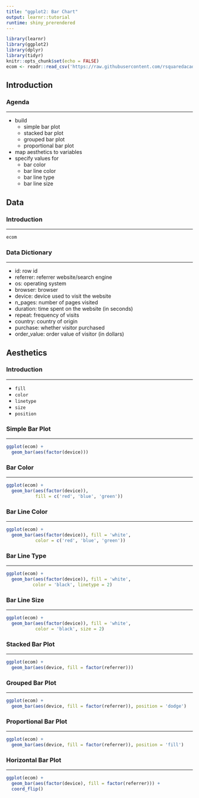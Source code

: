 ```yaml
---
title: "ggplot2: Bar Chart"
output: learnr::tutorial
runtime: shiny_prerendered
---
```


```r
library(learnr)
library(ggplot2)
library(dplyr)
library(tidyr)
knitr::opts_chunk$set(echo = FALSE)
ecom <- readr::read_csv('https://raw.githubusercontent.com/rsquaredacademy/datasets/master/web.csv')
```

## Introduction

### Agenda

<hr>

- build 
    - simple bar plot
    - stacked bar plot
    - grouped bar plot
    - proportional bar plot
- map aesthetics to variables
- specify values for 
    - bar color
    - bar line color
    - bar line type
    - bar line size



## Data

### Introduction

<hr>

```r
ecom
```

### Data Dictionary

<hr>

- id: row id
- referrer: referrer website/search engine
- os: operating system
- browser: browser
- device: device used to visit the website
- n_pages: number of pages visited
- duration: time spent on the website (in seconds)
- repeat: frequency of visits
- country: country of origin
- purchase: whether visitor purchased
- order_value: order value of visitor (in dollars)

## Aesthetics

### Introduction

<hr>

- `fill`
- `color`
- `linetype`
- `size`
- `position`

### Simple Bar Plot

<hr>

```r
ggplot(ecom) +
  geom_bar(aes(factor(device)))
```

### Bar Color

<hr>

```r
ggplot(ecom) +
  geom_bar(aes(factor(device)),
           fill = c('red', 'blue', 'green'))
```

### Bar Line Color

<hr>

```r
ggplot(ecom) +
  geom_bar(aes(factor(device)), fill = 'white',
           color = c('red', 'blue', 'green'))
```

### Bar Line Type

<hr>

```r
ggplot(ecom) +
  geom_bar(aes(factor(device)), fill = 'white', 
          color = 'black', linetype = 2)
```

### Bar Line Size

<hr>

```r
ggplot(ecom) +
  geom_bar(aes(factor(device)), fill = 'white', 
           color = 'black', size = 2)
```

### Stacked Bar Plot

<hr>

```r
ggplot(ecom) +
  geom_bar(aes(device, fill = factor(referrer)))
```

### Grouped Bar Plot

<hr>

```r
ggplot(ecom) +
  geom_bar(aes(device, fill = factor(referrer)), position = 'dodge')
```

### Proportional Bar Plot

<hr>

```r
ggplot(ecom) +
  geom_bar(aes(device, fill = factor(referrer)), position = 'fill')
```


### Horizontal Bar Plot

<hr>

```r
ggplot(ecom) +
  geom_bar(aes(factor(device), fill = factor(referrer))) +
  coord_flip()
```

